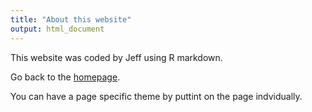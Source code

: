 ```yaml
---
title: "About this website"
output: html_document
---
```


This website was coded by Jeff using R markdown. 


Go back to the [homepage](index.html).


You can have a page specific theme by puttint on the page indvidually. 